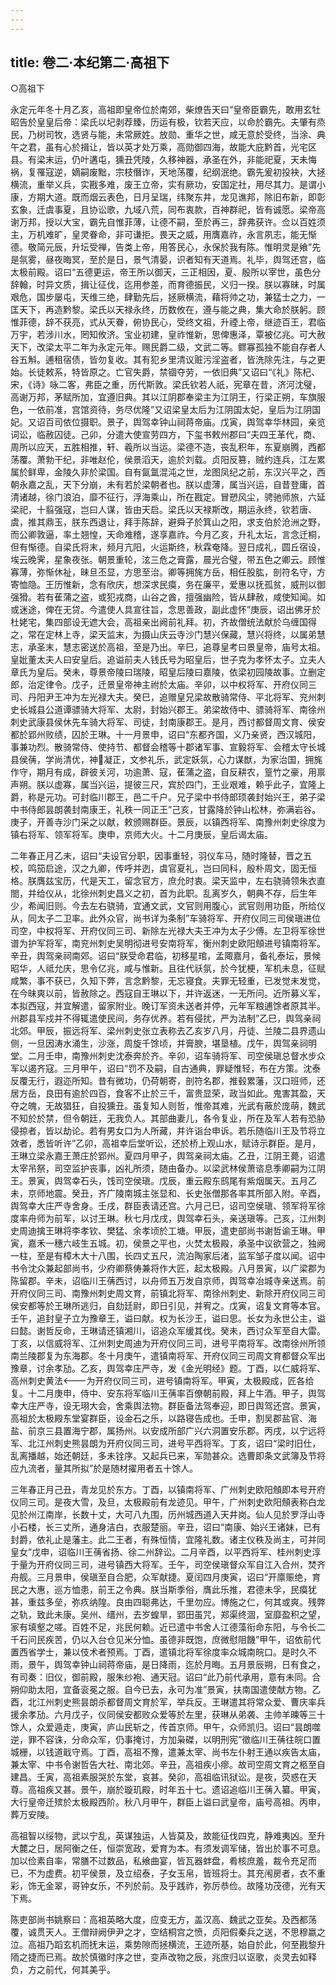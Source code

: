 ```yaml
---
---
---
```

title: 卷二·本纪第二·高祖下
---

○高祖下

永定元年冬十月乙亥，高祖即皇帝位於南郊，柴燎告天曰“皇帝臣霸先，敢用玄牡昭告於皇皇后帝：梁氏以圮剥荐臻，历运有极，钦若天应，以命於霸先。夫肇有烝民，乃树司牧，选贤与能，未常厥姓。放勋、重华之世，咸无意於受终，当涂、典午之君，虽有心於揖让，皆以英才处万乘，高勋御四海，故能大庇黔首，光宅区县。有梁末运，仍叶遘屯，獯丑凭陵，久移神器，承圣在外，非能祀夏，天未悔祸，复罹寇逆，嫡嗣废黜，宗枝僭诈，天地荡覆，纪纲泯绝。霸先爰初投袂，大拯横流，重举义兵，实戡多难，废王立帝，实有厥功，安国定社，用尽其力。是谓小康，方期大道。既而烟云表色，日月呈瑞，纬聚东井，龙见谯邦，除旧布新，即彰玄象，迁虞事夏，且协讼歌，九域八荒，同布衷款，百神群祀，皆有诚愿。梁帝高谢万邦，授以大宝，霸先自惟菲薄，让德不嗣，至於再三，辞弗获许。佥以百姓须主，万机难旷，皇灵眷命，非可谦拒。畏天之威，用膺嘉祚，永言夙志，能无惭德。敬简元辰，升坛受禅，告类上帝，用答民心，永保於我有陈。惟明灵是飨”先是氛雾，昼夜晦冥，至於是日，景气清晏，识者知有天道焉。礼毕，舆驾还宫，临太极前殿。诏曰“五德更运，帝王所以御天，三正相因，夏、殷所以宰世，虽色分辞翰，时异文质，揖让征伐，迄用参差，而育德振民，义归一揆。朕以寡昧，时属艰危，国步屡屯，天维三绝，肆勤先后，拯厥横流，藉将帅之功，兼猛士之力，一匡天下，再造黔黎。梁氏以天禄永终，历数攸在，遵与能之典，集大命於朕躬。顾惟菲德，辞不获亮，式从天眷，俯协民心，受终文祖，升禋上帝，继迹百王，君临万宇，若涉川水，罔知攸济。宝业初建，皇祚惟新，思俾惠泽，覃被亿兆。可大赦天下，改梁太平二年为永定元年。赐民爵二级，文武二等。鳏寡孤独不能自存者人谷五斛。逋租宿债，皆勿复收。其有犯乡里清议赃污淫盗者，皆洗除先注，与之更始。长徒敕系，特皆原之。亡官失爵，禁锢夺劳，一依旧典”又诏曰“《礼》陈杞、宋，《诗》咏二客，弗臣之重，历代斯敦。梁氏钦若人祇，宪章在昔，济河沈璧，高谢万邦，茅赋所加，宜遵旧典。其以江阴郡奉梁主为江阴王，行梁正朔，车旗服色，一依前准，宫馆资待，务尽优隆”又诏梁皇太后为江阴国太妃，皇后为江阴国妃。又诏百司依位摄职。景子，舆驾幸钟山祠蒋帝庙。戊寅，舆驾幸华林园，亲览词讼，临赦囚徒。己卯，分遣大使宣劳四方，下玺书敕州郡曰“夫四王革代，商、周所以应天，五胜相推，轩、羲所以当运。梁德不造，丧乱积年，东夏崩腾，西都荡覆。萧勃干纪，非唯赵伦，侯景滔天，逾於刘载。贞阳反篡，贼约连兵，江左累属於鲜卑，金陵久非於梁国。自有氤氲混沌之世，龙图凤纪之前，东汉兴平之，西朝永嘉之乱，天下分崩，未有若於梁朝者也。朕以虚薄，属当兴运，自昔登庸，首清诸越，徐门浪泊，靡不征行，浮海乘山，所在戡定。冒愬风尘，骋驰师旅，六延梁祀，十翦强寇，岂曰人谋，皆由天启。梁氏以天禄斯改，期运永终，钦若唐、虞，推其鼎玉，朕东西退让，拜手陈辞，避舜子於箕山之阳，求支伯於沧洲之野，而公卿敦逼，率土翘惶，天命难稽，遂享嘉祚。今月乙亥，升礼太坛，言念迁桐，但有惭德。自梁氏将末，频月亢阳，火运斯终，秋霖奄降。翌日成礼，圆丘宿设，埃云晚霁，星象夜张。朝景重轮，泫三危之膏露，晨光合璧，带五色之卿云。顾惟寡薄，弥惭休祉，昧旦丕显，方思至治。卿等拥旄方岳，相任股肱，剖符名守，方寄恤隐。王历惟新，念有欣庆，想深求民瘼，务在廉平，爱惠以抚孤贫，威刑以御强猾。若有萑蒲之盗，或犯戎商，山谷之酋，擅强幽险，皆从肆赦，咸使知闻。如或迷途，俾在无贷。今遣使人具宣往旨，念思善政，副此虚怀”庚辰，诏出佛牙於杜姥宅，集四部设无遮大会，高祖亲出阙前礼拜。初，齐故僧统法献於乌缠国得之，常在定林上寺，梁天监末，为摄山庆云寺沙门慧兴保藏，慧兴将终，以属弟慧志，承圣末，慧志密送於高祖，至是乃出。辛巳，追尊皇考曰景皇帝，庙号太祖。皇妣董太夫人曰安皇后。追谥前夫人钱氏号为昭皇后，世子克为孝怀太子。立夫人章氏为皇后。癸未，尊景帝陵曰瑞陵，昭皇后陵曰嘉陵，依梁初园陵故事。立删定郎，治定律令。戊子，迁景皇帝神主祔於太庙。辛卯，以中权将军、开府仪同三司、丹阳尹王冲为左光禄大夫。癸巳，追赠皇兄梁故散骑常侍、平北将军、兖州刺史长城县公道谭骠骑大将军、太尉，封始兴郡王。弟梁故侍中、骠骑将军、南徐州刺史武康县侯休先车骑大将军、司徒，封南康郡王。是月，西讨都督周文育、侯安都於郢州败绩，囚於王琳。十一月景申，诏曰“东都齐国，义乃亲贤，西汉城阳，事兼功烈。散骑常侍、使持节、都督会稽等十郡诸军事、宣毅将军、会稽太守长城县侯蒨，学尚清优，神凝正，文参礼乐，武定妖氛，心力谋猷，为家治国，拥旄作守，期月有成，辟彼关河，功逾萧、寇，萑蒲之盗，自反耕农，篁竹之豪，用禀声朔。朕以虚寡，属当兴运，提彼三尺，宾於四门，王业艰难，赖乎此子，宜隆上爵，称是元功。可封临川郡王，邑二千户。兄子梁中书侍郎顼袭封始兴王，弟子梁中书侍郎昙朗袭封南康王，礼秩一同正王”己亥，甘露降於钟山松林，弥满岩谷。庚子，开善寺沙门采之以献，敕颁赐群臣。景辰，以镇西将军、南豫州刺史徐度为镇右将军、领军将军。庚申，京师大火。十二月庚辰，皇后谒太庙。

二年春正月乙未，诏曰“夫设官分职，因事重轻，羽仪车马，随时隆替，晋之五校，鸣笳启途，汉之九卿，传呼并迾，虞官夏礼，岂曰同科，殷朴周文，固无恒格。朕膺兹宝历，代是天工，留念官方，庶允时衷。梁天监中，左右骁骑领朱衣直閤，并给仪从，北徐州刺史昌义之初，首为此职。乱离岁久，朝典不存，后生年少，希闻旧则。今去左右骁骑，宜通文武，文官则用腹心，武官则用功臣，所给仪从，同太子二卫率。此外众官，尚书详为条制”车骑将军、开府仪同三司侯瑱进位司空，中权将军、开府仪同三司、新除左光禄大夫王冲为太子少傅。左卫将军徐世谱为护军将军，南兖州刺史吴明彻进号安南将军，衡州刺史欧阳頠进号镇南将军。辛丑，舆驾亲祠南郊。诏曰“朕受命君临，初移星琯，孟陬嘉月，备礼泰坛，景候昭华，人祗允庆，思令亿兆，咸与惟新。且往代祅氛，於今犹梗，军机未息，征赋咸繁，事不获已，久知下弊，言念黔黎，无忘寝食。夫罪无轻重，已发觉未发觉，在今昧爽以前，皆赦除之。西寇自王琳以下，并许返迷，一无所问。近所募义军，本拟西寇，并宜解遣，留家附业。晚订军资未送者并停，元年军粮逋馀者原其半。州郡县军戍并不得辄遣使民间，务存优养。若有侵扰，严为法制”乙巳，舆驾亲祠北郊。甲辰，振远将军、梁州刺史张立表称去乙亥岁八月，丹徒、兰陵二县界遗山侧，一旦因涛水涌生，沙涨，周旋千馀顷，并膏腴，堪垦植。戊午，舆驾亲祠明堂。二月壬申，南豫州刺史沈泰奔於齐。辛卯，诏车骑将军、司空侯瑱总督水步众军以遏齐寇。三月甲午，诏曰“罚不及嗣，自古通典，罪疑惟轻，布在方策。沈泰反覆无行，遐迩所知。昔有微功，仍荷朝寄，剖符名郡，推毂累藩，汉口班师，还居方岳，良田有逾於四百，食客不止於三千，富贵显荣，政当如此。鬼害其盈，天夺之魄，无故猖狂，自投獯丑。虽复知人则哲，惟帝其难，光武有蔽於庞萌，魏武不知於於禁，但令朝廷，无我负人。其部曲妻儿，各令复业，所在及军人若有恐胁侵掠者，皆以劫论。若有男女口为人所藏，并许诣台申诉。若乐随临川王及节将立效者，悉皆听许”乙卯，高祖幸后堂听讼，还於桥上观山水，赋诗示群臣。是月，王琳立梁永嘉王萧庄於郢州。夏四月甲子，舆驾亲祠太庙。乙丑，江阴王薨，诏遣太宰吊祭，司空监护丧事，凶礼所须，随由备办。以梁武林侯萧谘息季卿嗣为江阴王。景寅，舆驾幸石头，饯司空侯瑱。戊辰，重云殿东鸱尾有紫烟属天。五月乙未，京师地震。癸丑，齐广陵南城主张显和、长史张僧那各率其所部入附。辛酉，舆驾幸大庄严寺舍身。壬戌，群臣表请还宫。六月己巳，诏司空侯瑱、领军将军徐度率舟师为前军，以讨王琳。秋七月戊戌，舆驾幸石头，亲送瑱等。己亥，江州刺史周迪擒王琳将李孝钦、樊猛、余孝顷於工塘。甲辰，遣吏部尚书谢哲谕王琳。甲寅，嘉禾一穗六岐生五城。初，侯景之平也，火焚太极殿，承圣中议欲营之，独阙一柱，至是有樟木大十八围，长四丈五尺，流泊陶家后渚，监军邹子度以闻。诏中书令沈众兼起部尚书，少府卿蔡俦兼将作大匠，起太极殿。八月景寅，以广梁郡为陈留郡。辛未，诏临川王蒨西讨，以舟师五万发自京师，舆驾幸冶城寺亲送焉。前开府仪同三司、南豫州刺史周文育，前镇北将军、南徐州刺史、新除开府仪同三司侯安都等於王琳所逃归，自劾廷尉，即日引见，并宥之。戊寅，诏复文育等本官。壬午，追封皇子立为豫章王，谥曰献。权为长沙王，谥曰思。长女为永世公主，谥曰懿。谢哲反命，王琳请还镇湘川，诏追众军缓其伐。癸未，西讨众军至自大雷。丁亥，以信威将军、江州刺史周迪为开府仪同三司，进号平南将军。改南徐州所领南兰陵郡复为东海郡。冬十月庚午，遣镇南将军、开府仪同三司周文育都督众军出豫章，讨余孝劢。乙亥，舆驾幸庄严寺，发《金光明经》题。丁酉，以仁威将军、高州刺史黄法为开府仪同三司，进号镇南将军。甲寅，太极殿成，匠各给复。十二月庚申，侍中、安东将军临川王蒨率百僚朝前殿，拜上牛酒。甲子，舆驾幸大庄严寺，设无珝大会，舍乘舆法物。群臣备法驾奉迎，即日舆驾还宫。景寅，高祖於太极殿东堂宴群臣，设金石之乐，以路寝告成也。壬申，割吴郡盐官、海盐、前京三县置海宁郡，属扬州。以安成所部广兴六洞置安乐郡。丙戌，以宁远将军、北江州刺史熊昙朗为开府仪同三司，进号平西将军。丁亥，诏曰“梁时旧仕，乱离播越，始还朝廷，多未铨序。又起兵已来，军勋甚众。选曹即条文武簿及节将应九流者，量其所拟”於是随材擢用者五十馀人。

三年春正月己丑，青龙见於东方。丁酉，以镇南将军、广州刺史欧阳頠即本号开府仪同三司。是夜大雪，及旦，太极殿前有龙迹见。甲午，广州刺史欧阳頠表称白龙见於州江南岸，长数十丈，大可八九围，历州城西道入天井岗。仙人见於罗浮山寺小石楼，长三丈所，通身洁白，衣服楚丽。辛丑，诏曰“南康、始兴王诸妹，已有封爵，依礼止是藩主。此二王者，有殊恒情，宜隆礼数。诸主仪秩及尚主，可并同皇女”戊申，诏临川王蒨省扬、徐二州辞讼。二月辛酉，以平西将军、桂州刺史淳于量为开府仪同三司，进号镇西大将军。壬午，司空侯瑱督众军自江入合州，焚齐舟舰。三月景申，侯瑱至自合肥，众军献捷。夏闰四月庚寅，诏曰“开廪赈绝，育民之大惠，巡方恤患，前王之令典。朕当斯季俗，膺此乐推，君德未孚，民瘼犹甚，重兹多垒，弥疚纳隍。良由四聪弗达，千里勿应。博施之仁，何其或爽。残弊之轨，致此未康。吴州、缙州，去岁蝗旱，郢田虽咒，郑渠终涸，室靡盈积之望，家有填壑之嗟。百姓不足，兆民何赖。近已遣中书舍人江德藻衔命东阳，与令长二千石问民疾苦，仍以入台仓见米分恤。虽德非既饱，庶微慰阻饑”甲午，诏依前代置西省学士，兼以伎术者预焉。丁酉，遣镇北将军徐度率众城南皖口。是时久不雨，景午，舆驾幸钟山祠蒋帝庙，是日降雨，迄於月晦。五月景辰朔，日有食之，有司奏：旧仪，御前殿，服朱纱袍、通天冠。诏曰“此乃前代承用，意有未同。合朔仰助太阳，宜备衮冕之服。自今已去，永可为准”景寅，扶南国遣使献方物。乙酉，北江州刺史熊昙朗杀都督周文育於军，举兵反。王琳遣其将常众爱、曹庆率兵援余孝劢。六月戊子，仪同侯安都败众爱等於左里，获琳从弟袭、主帅羊暕等三十馀人，众爱遁走，庚寅，庐山民斩之，传首京师。甲午，众师凯归。诏曰“昙朗噬逆，罪不容诛，分命众军，仍事掩讨，方加枭磔，以明刑宪”徵临川王蒨往皖口置城栅，以钱道戢守焉。丁酉，高祖不豫，遣兼太宰、尚书左仆射王通以疾告太庙，兼太宰、中书令谢哲告大社、南北郊。辛丑，高祖疾小瘳。故司空周文育之柩至自建昌。壬寅，高祖素服哭於东堂，哀甚。癸卯，高祖临讯狱讼。是夜，荧惑在天尊。高祖疾又甚。景午，崩於璇玑殿，时年五十七。遗诏追临川王蒨入纂。甲寅，大行皇帝迁殡於太极殿西阶。秋八月甲午，群臣上谥曰武皇帝，庙号高祖。丙申，葬万安陵。

高祖智以绥物，武以宁乱，英谋独运，人皆莫及，故能征伐四克，静难夷凶。至升大麓之日，居阿衡之任，恒崇宽政，爱育为本。有须发调军储，皆出於事不可息。加以俭素自率，常膳不过数品，私飨曲宴，皆瓦器蚌盘，肴核庶羞，裁令充足而已，不为虚费。初平侯景，及立绍泰，子女玉帛，皆班将士。其充闱房者，衣不重彩，饰无金翠，哥钟女乐，不列於前。及乎践祚，弥厉恭俭。故隆功茂德，光有天下焉。

陈吏部尚书姚察曰：高祖英略大度，应变无方，盖汉高、魏武之亚矣。及西都荡覆，诚贯天人。王僧辩阙伊尹之才，空结桐宫之愤，贞阳假秦兵之送，不思穆嬴之泣。高祖乃蹈玄机而抚末运，乘势隙而拯横流，王迹所基，始自於此，何至戡黎升陑之捷而已焉。故於慎徽时序之世，变声改物之辰，兆庶归以讴歌，炎灵去如释负，方之前代，何其美乎。


